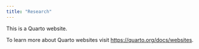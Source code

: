 ---
title: "Research"
---

This is a Quarto website.

To learn more about Quarto websites visit <https://quarto.org/docs/websites>.
